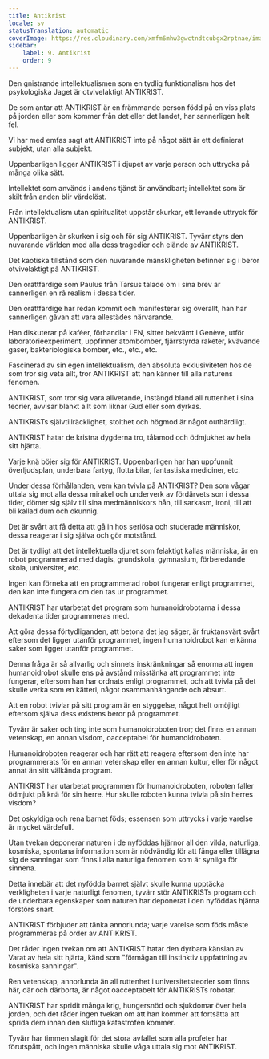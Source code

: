 ```yaml
---
title: Antikrist
locale: sv
statusTranslation: automatic
coverImage: https://res.cloudinary.com/xmfm6mhw3gwctndtcubgx2rptnae/image/upload/v1741354419/small_cover_la_gran_rebelion_28716e29d2.webp
sidebar:
    label: 9. Antikrist
    order: 9
---
```

Den gnistrande intellektualismen som en tydlig funktionalism hos det psykologiska Jaget är otvivelaktigt ANTIKRIST.

De som antar att ANTIKRIST är en främmande person född på en viss plats på jorden eller som kommer från det eller det landet, har sannerligen helt fel.

Vi har med emfas sagt att ANTIKRIST inte på något sätt är ett definierat subjekt, utan alla subjekt.

Uppenbarligen ligger ANTIKRIST i djupet av varje person och uttrycks på många olika sätt.

Intellektet som används i andens tjänst är användbart; intellektet som är skilt från anden blir värdelöst.

Från intellektualism utan spiritualitet uppstår skurkar, ett levande uttryck för ANTIKRIST.

Uppenbarligen är skurken i sig och för sig ANTIKRIST. Tyvärr styrs den nuvarande världen med alla dess tragedier och elände av ANTIKRIST.

Det kaotiska tillstånd som den nuvarande mänskligheten befinner sig i beror otvivelaktigt på ANTIKRIST.

Den orättfärdige som Paulus från Tarsus talade om i sina brev är sannerligen en rå realism i dessa tider.

Den orättfärdige har redan kommit och manifesterar sig överallt, han har sannerligen gåvan att vara allestädes närvarande.

Han diskuterar på kaféer, förhandlar i FN, sitter bekvämt i Genève, utför laboratorieexperiment, uppfinner atombomber, fjärrstyrda raketer, kvävande gaser, bakteriologiska bomber, etc., etc., etc.

Fascinerad av sin egen intellektualism, den absoluta exklusiviteten hos de som tror sig veta allt, tror ANTIKRIST att han känner till alla naturens fenomen.

ANTIKRIST, som tror sig vara allvetande, instängd bland all ruttenhet i sina teorier, avvisar blankt allt som liknar Gud eller som dyrkas.

ANTIKRISTs självtillräcklighet, stolthet och högmod är något outhärdligt.

ANTIKRIST hatar de kristna dygderna tro, tålamod och ödmjukhet av hela sitt hjärta.

Varje knä böjer sig för ANTIKRIST. Uppenbarligen har han uppfunnit överljudsplan, underbara fartyg, flotta bilar, fantastiska mediciner, etc.

Under dessa förhållanden, vem kan tvivla på ANTIKRIST? Den som vågar uttala sig mot alla dessa mirakel och underverk av fördärvets son i dessa tider, dömer sig själv till sina medmänniskors hån, till sarkasm, ironi, till att bli kallad dum och okunnig.

Det är svårt att få detta att gå in hos seriösa och studerade människor, dessa reagerar i sig själva och gör motstånd.

Det är tydligt att det intellektuella djuret som felaktigt kallas människa, är en robot programmerad med dagis, grundskola, gymnasium, förberedande skola, universitet, etc.

Ingen kan förneka att en programmerad robot fungerar enligt programmet, den kan inte fungera om den tas ur programmet.

ANTIKRIST har utarbetat det program som humanoidrobotarna i dessa dekadenta tider programmeras med.

Att göra dessa förtydliganden, att betona det jag säger, är fruktansvärt svårt eftersom det ligger utanför programmet, ingen humanoidrobot kan erkänna saker som ligger utanför programmet.

Denna fråga är så allvarlig och sinnets inskränkningar så enorma att ingen humanoidrobot skulle ens på avstånd misstänka att programmet inte fungerar, eftersom han har ordnats enligt programmet, och att tvivla på det skulle verka som en kätteri, något osammanhängande och absurt.

Att en robot tvivlar på sitt program är en styggelse, något helt omöjligt eftersom själva dess existens beror på programmet.

Tyvärr är saker och ting inte som humanoidroboten tror; det finns en annan vetenskap, en annan visdom, oacceptabel för humanoidroboten.

Humanoidroboten reagerar och har rätt att reagera eftersom den inte har programmerats för en annan vetenskap eller en annan kultur, eller för något annat än sitt välkända program.

ANTIKRIST har utarbetat programmen för humanoidroboten, roboten faller ödmjukt på knä för sin herre. Hur skulle roboten kunna tvivla på sin herres visdom?

Det oskyldiga och rena barnet föds; essensen som uttrycks i varje varelse är mycket värdefull.

Utan tvekan deponerar naturen i de nyföddas hjärnor all den vilda, naturliga, kosmiska, spontana information som är nödvändig för att fånga eller tillägna sig de sanningar som finns i alla naturliga fenomen som är synliga för sinnena.

Detta innebär att det nyfödda barnet självt skulle kunna upptäcka verkligheten i varje naturligt fenomen, tyvärr stör ANTIKRISTs program och de underbara egenskaper som naturen har deponerat i den nyföddas hjärna förstörs snart.

ANTIKRIST förbjuder att tänka annorlunda; varje varelse som föds måste programmeras på order av ANTIKRIST.

Det råder ingen tvekan om att ANTIKRIST hatar den dyrbara känslan av Varat av hela sitt hjärta, känd som "förmågan till instinktiv uppfattning av kosmiska sanningar".

Ren vetenskap, annorlunda än all ruttenhet i universitetsteorier som finns här, där och därborta, är något oacceptabelt för ANTIKRISTs robotar.

ANTIKRIST har spridit många krig, hungersnöd och sjukdomar över hela jorden, och det råder ingen tvekan om att han kommer att fortsätta att sprida dem innan den slutliga katastrofen kommer.

Tyvärr har timmen slagit för det stora avfallet som alla profeter har förutspått, och ingen människa skulle våga uttala sig mot ANTIKRIST.

